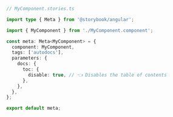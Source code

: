 ```ts
// MyComponent.stories.ts

import type { Meta } from '@storybook/angular';

import { MyComponent } from './MyComponent.component';

const meta: Meta<MyComponent> = {
  component: MyComponent,
  tags: ['autodocs'],
  parameters: {
    docs: {
      toc: {
        disable: true, // 👈 Disables the table of contents
      },
    },
  },
};

export default meta;
```
